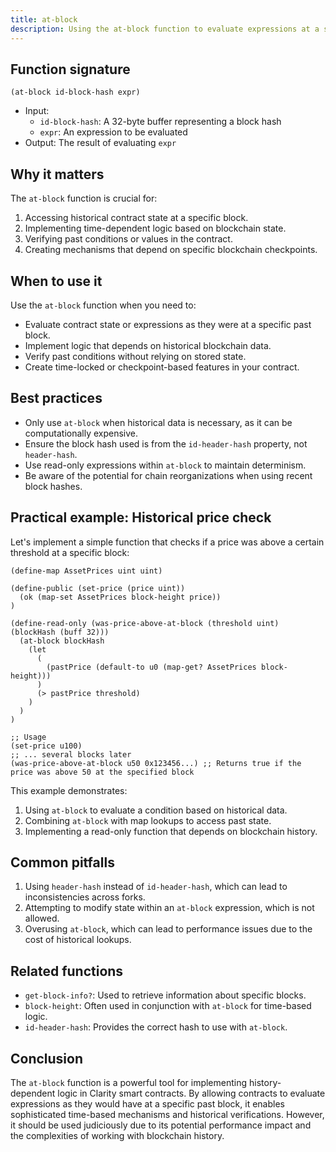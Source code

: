 ```yaml
---
title: at-block
description: Using the at-block function to evaluate expressions at a specific block in Clarity smart contracts.
---
```


## Function signature

```clarity
(at-block id-block-hash expr)
```


- Input: 
  - `id-block-hash`: A 32-byte buffer representing a block hash
  - `expr`: An expression to be evaluated
- Output: The result of evaluating `expr`

## Why it matters

The `at-block` function is crucial for:

1. Accessing historical contract state at a specific block.
2. Implementing time-dependent logic based on blockchain state.
3. Verifying past conditions or values in the contract.
4. Creating mechanisms that depend on specific blockchain checkpoints.

## When to use it

Use the `at-block` function when you need to:

- Evaluate contract state or expressions as they were at a specific past block.
- Implement logic that depends on historical blockchain data.
- Verify past conditions without relying on stored state.
- Create time-locked or checkpoint-based features in your contract.

## Best practices

- Only use `at-block` when historical data is necessary, as it can be computationally expensive.
- Ensure the block hash used is from the `id-header-hash` property, not `header-hash`.
- Use read-only expressions within `at-block` to maintain determinism.
- Be aware of the potential for chain reorganizations when using recent block hashes.

## Practical example: Historical price check

Let's implement a simple function that checks if a price was above a certain threshold at a specific block:

```clarity
(define-map AssetPrices uint uint)

(define-public (set-price (price uint))
  (ok (map-set AssetPrices block-height price))
)

(define-read-only (was-price-above-at-block (threshold uint) (blockHash (buff 32)))
  (at-block blockHash
    (let
      (
        (pastPrice (default-to u0 (map-get? AssetPrices block-height)))
      )
      (> pastPrice threshold)
    )
  )
)

;; Usage
(set-price u100)
;; ... several blocks later
(was-price-above-at-block u50 0x123456...) ;; Returns true if the price was above 50 at the specified block
```


This example demonstrates:
1. Using `at-block` to evaluate a condition based on historical data.
2. Combining `at-block` with map lookups to access past state.
3. Implementing a read-only function that depends on blockchain history.

## Common pitfalls

1. Using `header-hash` instead of `id-header-hash`, which can lead to inconsistencies across forks.
2. Attempting to modify state within an `at-block` expression, which is not allowed.
3. Overusing `at-block`, which can lead to performance issues due to the cost of historical lookups.

## Related functions

- `get-block-info?`: Used to retrieve information about specific blocks.
- `block-height`: Often used in conjunction with `at-block` for time-based logic.
- `id-header-hash`: Provides the correct hash to use with `at-block`.

## Conclusion

The `at-block` function is a powerful tool for implementing history-dependent logic in Clarity smart contracts. By allowing contracts to evaluate expressions as they would have at a specific past block, it enables sophisticated time-based mechanisms and historical verifications. However, it should be used judiciously due to its potential performance impact and the complexities of working with blockchain history.
